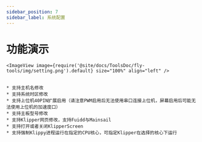 ```yaml
---
sidebar_position: 7
sidebar_label: 系统配置
---
```






# 功能演示

    <ImageView image={require('@site/docs/ToolsDoc/fly-tools/img/setting.png').default} size="100%" align="left" />


    * 支持主机名修改
    * 支持系统时区修改
    * 支持上位机40PIN扩展启用（请注意PWM启用后无法使用串口连接上位机，屏幕启用后可能无法使用上位机的加速度口）
    * 支持主板型号修改
    * 支持Klipper网页修改，支持Fuidd与Mainsail
    * 支持打开或者关闭KlipperScreen
    * 支持强制Klippy进程运行在指定的CPU核心，可指定Klipper在选择的核心下运行
